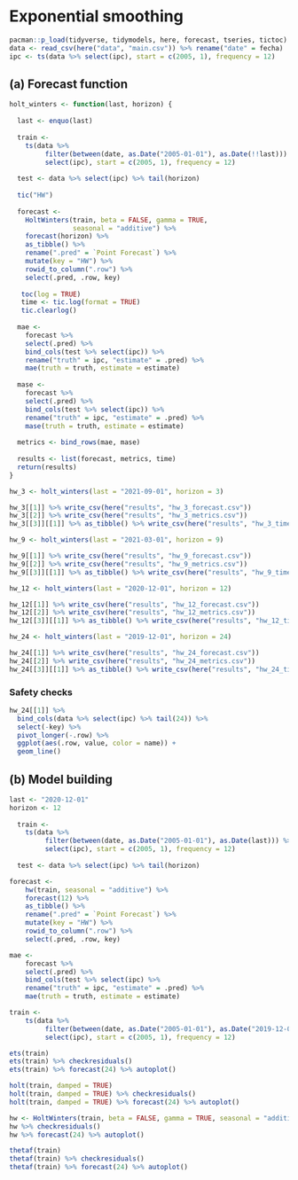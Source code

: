 # Exponential smoothing

```r
pacman::p_load(tidyverse, tidymodels, here, forecast, tseries, tictoc)
data <- read_csv(here("data", "main.csv")) %>% rename("date" = fecha)
ipc <- ts(data %>% select(ipc), start = c(2005, 1), frequency = 12)
```

## (a) Forecast function

```r
holt_winters <- function(last, horizon) {
  
  last <- enquo(last)
  
  train <- 
    ts(data %>% 
         filter(between(date, as.Date("2005-01-01"), as.Date(!!last))) %>% 
         select(ipc), start = c(2005, 1), frequency = 12)
  
  test <- data %>% select(ipc) %>% tail(horizon)
  
  tic("HW")
  
  forecast <- 
    HoltWinters(train, beta = FALSE, gamma = TRUE, 
                seasonal = "additive") %>% 
    forecast(horizon) %>% 
    as_tibble() %>% 
    rename(".pred" = `Point Forecast`) %>% 
    mutate(key = "HW") %>% 
    rowid_to_column(".row") %>% 
    select(.pred, .row, key)
  
   toc(log = TRUE)
   time <- tic.log(format = TRUE)
   tic.clearlog()
  
  mae <-
    forecast %>% 
    select(.pred) %>% 
    bind_cols(test %>% select(ipc)) %>% 
    rename("truth" = ipc, "estimate" = .pred) %>% 
    mae(truth = truth, estimate = estimate)
  
  mase <-
    forecast %>% 
    select(.pred) %>% 
    bind_cols(test %>% select(ipc)) %>% 
    rename("truth" = ipc, "estimate" = .pred) %>% 
    mase(truth = truth, estimate = estimate)
  
  metrics <- bind_rows(mae, mase)
  
  results <- list(forecast, metrics, time)
  return(results)
}
```

```r
hw_3 <- holt_winters(last = "2021-09-01", horizon = 3)

hw_3[[1]] %>% write_csv(here("results", "hw_3_forecast.csv"))
hw_3[[2]] %>% write_csv(here("results", "hw_3_metrics.csv"))
hw_3[[3]][[1]] %>% as_tibble() %>% write_csv(here("results", "hw_3_time.csv"))
```

```r
hw_9 <- holt_winters(last = "2021-03-01", horizon = 9)

hw_9[[1]] %>% write_csv(here("results", "hw_9_forecast.csv"))
hw_9[[2]] %>% write_csv(here("results", "hw_9_metrics.csv"))
hw_9[[3]][[1]] %>% as_tibble() %>% write_csv(here("results", "hw_9_time.csv"))
```

```r
hw_12 <- holt_winters(last = "2020-12-01", horizon = 12)

hw_12[[1]] %>% write_csv(here("results", "hw_12_forecast.csv"))
hw_12[[2]] %>% write_csv(here("results", "hw_12_metrics.csv"))
hw_12[[3]][[1]] %>% as_tibble() %>% write_csv(here("results", "hw_12_time.csv"))
```

```r
hw_24 <- holt_winters(last = "2019-12-01", horizon = 24)

hw_24[[1]] %>% write_csv(here("results", "hw_24_forecast.csv"))
hw_24[[2]] %>% write_csv(here("results", "hw_24_metrics.csv"))
hw_24[[3]][[1]] %>% as_tibble() %>% write_csv(here("results", "hw_24_time.csv"))
```

### Safety checks

```r
hw_24[[1]] %>% 
  bind_cols(data %>% select(ipc) %>% tail(24)) %>% 
  select(-key) %>% 
  pivot_longer(-.row) %>% 
  ggplot(aes(.row, value, color = name)) +
  geom_line()
```

## (b) Model building

```r
last <- "2020-12-01"
horizon <- 12
  
  train <- 
    ts(data %>% 
         filter(between(date, as.Date("2005-01-01"), as.Date(last))) %>% 
         select(ipc), start = c(2005, 1), frequency = 12)
  
  test <- data %>% select(ipc) %>% tail(horizon)

forecast <- 
    hw(train, seasonal = "additive") %>% 
    forecast(12) %>% 
    as_tibble() %>% 
    rename(".pred" = `Point Forecast`) %>% 
    mutate(key = "HW") %>% 
    rowid_to_column(".row") %>% 
    select(.pred, .row, key)

mae <-
    forecast %>% 
    select(.pred) %>% 
    bind_cols(test %>% select(ipc) %>% 
    rename("truth" = ipc, "estimate" = .pred) %>% 
    mae(truth = truth, estimate = estimate)
```

```r
train <- 
    ts(data %>% 
         filter(between(date, as.Date("2005-01-01"), as.Date("2019-12-02"))) %>% 
         select(ipc), start = c(2005, 1), frequency = 12)
```

```r
ets(train)
ets(train) %>% checkresiduals()
ets(train) %>% forecast(24) %>% autoplot()
```

```r
holt(train, damped = TRUE)
holt(train, damped = TRUE) %>% checkresiduals()
holt(train, damped = TRUE) %>% forecast(24) %>% autoplot()
```

```r
hw <- HoltWinters(train, beta = FALSE, gamma = TRUE, seasonal = "additive")
hw %>% checkresiduals()
hw %>% forecast(24) %>% autoplot()
```

```r
thetaf(train)
thetaf(train) %>% checkresiduals()
thetaf(train) %>% forecast(24) %>% autoplot()
```
